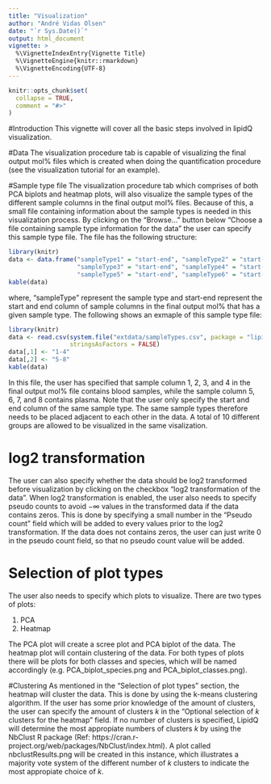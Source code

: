 ```yaml
---
title: "Visualization"
author: "André Vidas Olsen"
date: "`r Sys.Date()`"
output: html_document
vignette: >
  %\VignetteIndexEntry{Vignette Title}
  %\VignetteEngine{knitr::rmarkdown}
  %\VignetteEncoding{UTF-8}
---
```


```r
knitr::opts_chunk$set(
  collapse = TRUE,
  comment = "#>"
)
```

#Introduction
This vignette will cover all the basic steps involved in lipidQ
visualization.


#Data
The visualization procedure tab is capable of visualizing the final output mol%
files which is created when doing the quantification procedure (see the
visualization tutorial for an example).



#Sample type file
The visualization procedure tab which comprises of both PCA biplots and heatmap
plots, will also visualize the sample types of the different sample columns in
the final output mol% files. Because of this, a small file containing
information about the sample types is needed in this visualization process. By
clicking on the "Browse..." button below "Choose a file containing sample type
information for the data" the user can specify this sample type file. The file
has the following structure:


```r
library(knitr)
data <- data.frame("sampleType1" = "start-end", "sampleType2" = "start-end",
                   "sampleType3" = "start-end", "sampleType4" = "start-end",
                   "sampleType5" = "start-end", "sampleType6" = "start-end")
kable(data)
```

where, "sampleType" represent the sample type and start-end represent the start
and end column of sample columns in the final output mol% that has a given
sample type. The following shows an exmaple of this sample type file:

```r
library(knitr)
data <- read.csv(system.file("extdata/sampleTypes.csv", package = "lipidQ"),
                 stringsAsFactors = FALSE)
data[,1] <- "1-4"
data[,2] <- "5-8"
kable(data)
```

In this file, the user has specified that sample column 1, 2, 3, and 4 in the
final output mol% file contains blood samples, while the sample column 5, 6, 7,
and 8 contains plasma. Note that the user only specify the start and end column
of the same sample type. The same sample types therefore needs to be placed 
adjacent to each other in the data. A total of 10 different groups are allowed
to be visualized in the same visalization.

# log2 transformation
The user can also specify whether the data should be log2 transformed before
visualization by clicking on the checkbox "log2 transformation of the data".
When log2 transformation is enabled, the user also needs to specify pseudo
counts to avoid $-\infty$ values in the transformed data if the data contains
zeros. This is done by specifying a small number in the "Pseudo count" field
which will be added to every values prior to the log2 transformation. If the
data does not contains zeros, the user can just write 0 in the pseudo count
field, so that no pseudo count value will be added. 

# Selection of plot types
The user also needs to specify which plots to visualize. There are two types of
plots:

1. PCA
2. Heatmap

The PCA plot will create a scree plot and PCA biplot of the data. The heatmap
plot will contain clustering of the data. For both types of plots there will be
plots for both classes and species, which will be named accordingly (e.g.
PCA_biplot_species.png and PCA_biplot_classes.png).


#Clustering
As mentioned in the "Selection of plot types" section, the heatmap will cluster
the data. This is done by using the k-means clustering algorithm. If the user
has some prior knowledge of the amount of clusters, the user can specify the
amount of clusters $k$ in the "Optional selection of $k$ clusters for the
heatmap" field. If no number of clusters is specified, LipidQ will determine
the most appropiate numbers of clusters $k$ by using the NbClust R package
(Ref: https://cran.r-project.org/web/packages/NbClust/index.html). A plot called
nbclustResults.png will be created in this instance, which illustrates a
majority vote system of the different number of $k$ clusters to indicate the
most appropiate choice of $k$.

